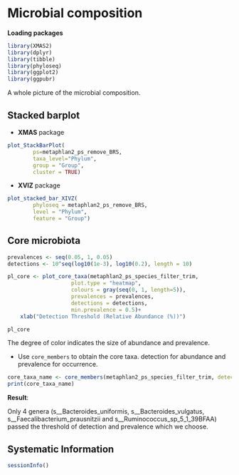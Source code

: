 # Microbial composition

**Loading packages**

```r
library(XMAS2)
library(dplyr)
library(tibble)
library(phyloseq)
library(ggplot2)
library(ggpubr)
```


A whole picture of the microbial composition.

## Stacked barplot 

* **XMAS** package
```r
plot_StackBarPlot(
        ps=metaphlan2_ps_remove_BRS,
        taxa_level="Phylum",
        group = "Group",
        cluster = TRUE)
```

* **XVIZ** package
```r
plot_stacked_bar_XIVZ(
        phyloseq = metaphlan2_ps_remove_BRS,
        level = "Phylum",
        feature = "Group")
```

## Core microbiota
```r
prevalences <- seq(0.05, 1, 0.05)
detections <- 10^seq(log10(1e-3), log10(0.2), length = 10)

pl_core <- plot_core_taxa(metaphlan2_ps_species_filter_trim, 
                    plot.type = "heatmap", 
                    colours = gray(seq(0, 1, length=5)),
                    prevalences = prevalences, 
                    detections = detections, 
                    min.prevalence = 0.5)+
    xlab("Detection Threshold (Relative Abundance (%))")

pl_core
```

The degree of color indicates the size of abundance and prevalence.

* Use `core_members` to obtain the core taxa. detection for abundance and prevalence for occurrence.
```r
core_taxa_name <- core_members(metaphlan2_ps_species_filter_trim, detection = 0.01, prevalence = 0.5)
print(core_taxa_name)
```

**Result**:

Only 4 genera (s__Bacteroides_uniformis, s__Bacteroides_vulgatus, s__Faecalibacterium_prausnitzii and s__Ruminococcus_sp_5_1_39BFAA) passed the threshold of detection and prevalence which we choose.

## Systematic Information
```r
sessionInfo()
```